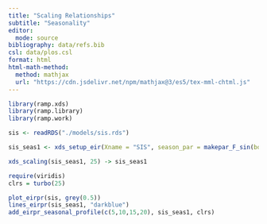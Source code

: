 ```yaml
---
title: "Scaling Relationships"
subtitle: "Seasonality"
editor:
  mode: source
bibliography: data/refs.bib
csl: data/plos.csl 
format: html
html-math-method:
  method: mathjax
  url: "https://cdn.jsdelivr.net/npm/mathjax@3/es5/tex-mml-chtml.js"
---
```


```r
library(ramp.xds)
library(ramp.library)
library(ramp.work)
```

```r
sis <- readRDS("./models/sis.rds") 
```

```r
sis_seas1 <- xds_setup_eir(Xname = "SIS", season_par = makepar_F_sin(bottom=0.2)) 
```

```r
xds_scaling(sis_seas1, 25) -> sis_seas1
```

```r
require(viridis)
clrs = turbo(25)
```

```r
plot_eirpr(sis, grey(0.5))
lines_eirpr(sis_seas1, "darkblue")
add_eirpr_seasonal_profile(c(5,10,15,20), sis_seas1, clrs)  
```

